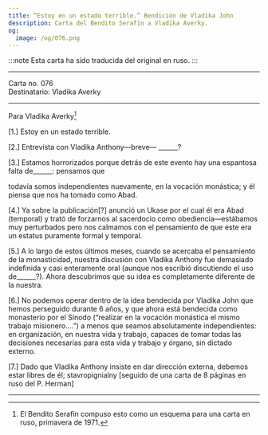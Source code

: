 ```yaml
---
title: “Estoy en un estado terrible.” Bendición de Vladika John
description: Carta del Bendito Serafín a Vladika Averky.
og:
  image: /og/076.png
---
```


:::note
Esta carta ha sido traducida del original en ruso.
:::

---

<div style={{textAlign:'right', fontFamily:'monospace'}}>Carta no. 076</div>
<div style={{textAlign:'left', fontFamily:'monospace'}}>Destinatario: Vladika Averky</div>

---

Para Vladika Averky[^1]

[1.] Estoy en un estado terrible.

[2.] Entrevista con Vladika Anthony—breve— ______?

[3.] Estamos horrorizados porque detrás de este evento hay una espantosa falta de______: pensamos que

todavía somos independientes nuevamente, en la vocación monástica; y él piensa que nos ha tomado como Abad.

[4.] Ya sobre la publicación[?] anunció un Ukase por el cual él era Abad (temporal) y trató de forzarnos al sacerdocio como obediencia—estábamos muy perturbados pero nos calmamos con el pensamiento de que este era un estatus puramente formal y temporal.

[5.] A lo largo de estos últimos meses, cuando se acercaba el pensamiento de la monasticidad, nuestra discusión con Vladika Anthony fue demasiado indefinida y casi enteramente oral (aunque nos escribió discutiendo el uso de______?). Ahora descubrimos que su idea es completamente diferente de la nuestra.

[6.] No podemos operar dentro de la idea bendecida por Vladika John que hemos perseguido durante 6 años, y que ahora está bendecida como monasterio por el Sínodo (“realizar en la vocación monástica el mismo trabajo misionero….”) a menos que seamos absolutamente independientes: en organización, en nuestra vida y trabajo, capaces de tomar todas las decisiones necesarias para esta vida y trabajo y órgano, sin dictado externo.

[7.] Dado que Vladika Anthony insiste en dar dirección externa, debemos estar libres de él; stavropignialny [seguido de una carta de 8 páginas en ruso del P. Herman]

---

[^1]: El Bendito Serafín compuso esto como un esquema para una carta en ruso, primavera de 1971.
